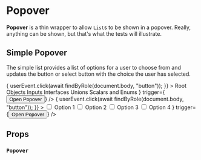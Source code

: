 
<Meta title="Components|Popover" />

# Popover

**Popover** is a thin wrapper to allow `List`s to be shown in a popover. Really, anything can be shown, but that's what the tests will illustrate.

## Simple Popover

The simple list provides a list of options for a user to choose from and updates the button or select button with the choice the user has selected.

<Preview>
  <Story name="basic">
    <PerformUserInteraction
      callback={async () => {
        userEvent.click(await findByRole(document.body, "button"));
      }}
    >
      <Popover
        popperOptions={{ strategy: "fixed" }}
        placement="bottom-start"
        content={
          <List>
            <ListItem>Root</ListItem>
            <ListItem selected>Objects</ListItem>
            <ListItem>Inputs</ListItem>
            <ListItem>Interfaces</ListItem>
            <ListItem>Unions</ListItem>
            <ListItem>Scalars and Enums</ListItem>
          </List>
        }
        trigger={<Button>Open Popover</Button>}
      />
    </PerformUserInteraction>
  </Story>
  <Story name="interactive">
    <PerformUserInteraction
      callback={async () => {
        userEvent.click(await findByRole(document.body, "button"));
      }}
    >
      <Popover
        popperOptions={{ strategy: "fixed" }}
        placement="bottom-start"
        interactive
        content={
          <List>
            <ListItem>
              <label style={{ display: "flex", alignItems: "stretch" }}>
                <input id="option1" type="checkbox" />
                <span style={{ marginLeft: "1rem" }}>Option 1</span>
              </label>
            </ListItem>
            <ListItem>
              <label style={{ display: "flex", alignItems: "stretch" }}>
                <input id="option2" type="checkbox" />
                <span style={{ marginLeft: "1rem" }}>Option 2</span>
              </label>
            </ListItem>
            <ListItem>
              <label style={{ display: "flex", alignItems: "stretch" }}>
                <input id="option3" type="checkbox" />
                <span style={{ marginLeft: "1rem" }}>Option 3</span>
              </label>
            </ListItem>
            <ListItem>
              <label style={{ display: "flex", alignItems: "stretch" }}>
                <input id="option4" type="checkbox" />
                <span style={{ marginLeft: "1rem" }}>Option 4</span>
              </label>
            </ListItem>
          </List>
        }
        trigger={<Button>Open Popover</Button>}
      />
    </PerformUserInteraction>
  </Story>
</Preview>

## Props

### `Popover`

<Props of={Popover} />
